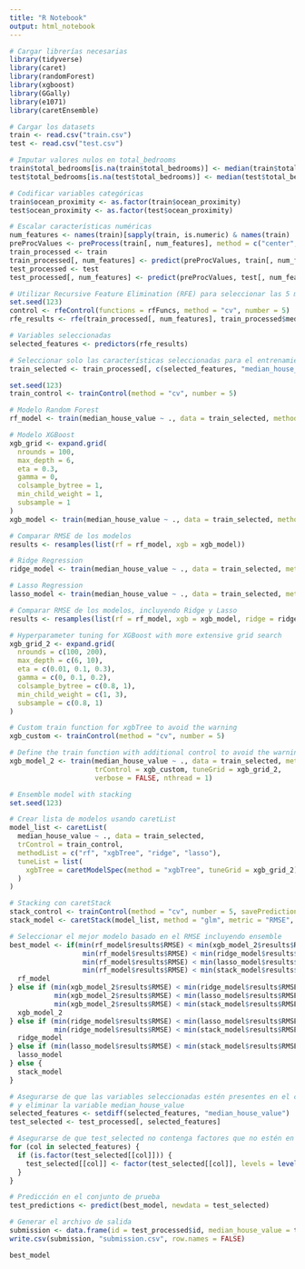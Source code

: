 ```yaml
---
title: "R Notebook"
output: html_notebook
---
```


```r
# Cargar librerías necesarias
library(tidyverse)
library(caret)
library(randomForest)
library(xgboost)
library(GGally)
library(e1071)
library(caretEnsemble)
```

```r
# Cargar los datasets
train <- read.csv("train.csv")
test <- read.csv("test.csv")
```

```r
# Imputar valores nulos en total_bedrooms
train$total_bedrooms[is.na(train$total_bedrooms)] <- median(train$total_bedrooms, na.rm = TRUE)
test$total_bedrooms[is.na(test$total_bedrooms)] <- median(test$total_bedrooms, na.rm = TRUE)

# Codificar variables categóricas
train$ocean_proximity <- as.factor(train$ocean_proximity)
test$ocean_proximity <- as.factor(test$ocean_proximity)

# Escalar características numéricas
num_features <- names(train)[sapply(train, is.numeric) & names(train) != "median_house_value" & names(train) != "id"]
preProcValues <- preProcess(train[, num_features], method = c("center", "scale"))
train_processed <- train
train_processed[, num_features] <- predict(preProcValues, train[, num_features])
test_processed <- test
test_processed[, num_features] <- predict(preProcValues, test[, num_features])
```

```r
# Utilizar Recursive Feature Elimination (RFE) para seleccionar las 5 mejores variables
set.seed(123)
control <- rfeControl(functions = rfFuncs, method = "cv", number = 5)
rfe_results <- rfe(train_processed[, num_features], train_processed$median_house_value, sizes = 5, rfeControl = control)

# Variables seleccionadas
selected_features <- predictors(rfe_results)

# Seleccionar solo las características seleccionadas para el entrenamiento
train_selected <- train_processed[, c(selected_features, "median_house_value")]
```

```r
set.seed(123)
train_control <- trainControl(method = "cv", number = 5)

# Modelo Random Forest
rf_model <- train(median_house_value ~ ., data = train_selected, method = "rf", trControl = train_control)

# Modelo XGBoost
xgb_grid <- expand.grid(
  nrounds = 100,
  max_depth = 6,
  eta = 0.3,
  gamma = 0,
  colsample_bytree = 1,
  min_child_weight = 1,
  subsample = 1
)
xgb_model <- train(median_house_value ~ ., data = train_selected, method = "xgbTree", trControl = train_control, tuneGrid = xgb_grid)

# Comparar RMSE de los modelos
results <- resamples(list(rf = rf_model, xgb = xgb_model))

# Ridge Regression
ridge_model <- train(median_house_value ~ ., data = train_selected, method = "ridge", trControl = train_control, tuneLength = 10)

# Lasso Regression
lasso_model <- train(median_house_value ~ ., data = train_selected, method = "lasso", trControl = train_control, tuneLength = 10)

# Comparar RMSE de los modelos, incluyendo Ridge y Lasso
results <- resamples(list(rf = rf_model, xgb = xgb_model, ridge = ridge_model, lasso = lasso_model))

# Hyperparameter tuning for XGBoost with more extensive grid search
xgb_grid_2 <- expand.grid(
  nrounds = c(100, 200),
  max_depth = c(6, 10),
  eta = c(0.01, 0.1, 0.3),
  gamma = c(0, 0.1, 0.2),
  colsample_bytree = c(0.8, 1),
  min_child_weight = c(1, 3),
  subsample = c(0.8, 1)
)

# Custom train function for xgbTree to avoid the warning
xgb_custom <- trainControl(method = "cv", number = 5)

# Define the train function with additional control to avoid the warning
xgb_model_2 <- train(median_house_value ~ ., data = train_selected, method = "xgbTree",
                     trControl = xgb_custom, tuneGrid = xgb_grid_2,
                     verbose = FALSE, nthread = 1)

# Ensemble model with stacking
set.seed(123)

# Crear lista de modelos usando caretList
model_list <- caretList(
  median_house_value ~ ., data = train_selected,
  trControl = train_control,
  methodList = c("rf", "xgbTree", "ridge", "lasso"),
  tuneList = list(
    xgbTree = caretModelSpec(method = "xgbTree", tuneGrid = xgb_grid_2)
  )
)

# Stacking con caretStack
stack_control <- trainControl(method = "cv", number = 5, savePredictions = "final", classProbs = TRUE)
stack_model <- caretStack(model_list, method = "glm", metric = "RMSE", trControl = stack_control)
```

```r
# Seleccionar el mejor modelo basado en el RMSE incluyendo ensemble
best_model <- if(min(rf_model$results$RMSE) < min(xgb_model_2$results$RMSE) & 
                  min(rf_model$results$RMSE) < min(ridge_model$results$RMSE) & 
                  min(rf_model$results$RMSE) < min(lasso_model$results$RMSE) & 
                  min(rf_model$results$RMSE) < min(stack_model$results$RMSE)) {
  rf_model
} else if (min(xgb_model_2$results$RMSE) < min(ridge_model$results$RMSE) & 
           min(xgb_model_2$results$RMSE) < min(lasso_model$results$RMSE) & 
           min(xgb_model_2$results$RMSE) < min(stack_model$results$RMSE)) {
  xgb_model_2
} else if (min(ridge_model$results$RMSE) < min(lasso_model$results$RMSE) & 
           min(ridge_model$results$RMSE) < min(stack_model$results$RMSE)) {
  ridge_model
} else if (min(lasso_model$results$RMSE) < min(stack_model$results$RMSE)) {
  lasso_model
} else {
  stack_model
}

# Asegurarse de que las variables seleccionadas estén presentes en el conjunto de prueba
# y eliminar la variable median_house_value
selected_features <- setdiff(selected_features, "median_house_value")
test_selected <- test_processed[, selected_features]

# Asegurarse de que test_selected no contenga factores que no estén en el train
for (col in selected_features) {
  if (is.factor(test_selected[[col]])) {
    test_selected[[col]] <- factor(test_selected[[col]], levels = levels(train_selected[[col]]))
  }
}

# Predicción en el conjunto de prueba
test_predictions <- predict(best_model, newdata = test_selected)

# Generar el archivo de salida
submission <- data.frame(id = test_processed$id, median_house_value = test_predictions)
write.csv(submission, "submission.csv", row.names = FALSE)
```

```r
best_model
```

